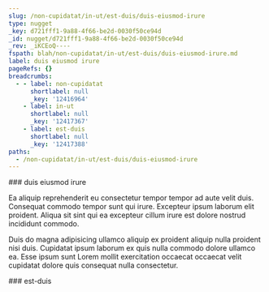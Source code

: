 ```yaml
---
slug: /non-cupidatat/in-ut/est-duis/duis-eiusmod-irure
type: nugget
_key: d721fff1-9a88-4f66-be2d-0030f50ce94d
_id: nugget/d721fff1-9a88-4f66-be2d-0030f50ce94d
_rev: _iKCEoQ----
fspath: blah/non-cupidatat/in-ut/est-duis/duis-eiusmod-irure.md
label: duis eiusmod irure
pageRefs: {}
breadcrumbs:
  - - label: non-cupidatat
      shortlabel: null
      _key: '12416964'
    - label: in-ut
      shortlabel: null
      _key: '12417367'
    - label: est-duis
      shortlabel: null
      _key: '12417388'
paths:
  - /non-cupidatat/in-ut/est-duis/duis-eiusmod-irure
---
```


<NuggetArea>
<Nugget slug="/non-cupidatat/in-ut/est-duis/duis-eiusmod-irure" type="nugget" _key="d721fff1-9a88-4f66-be2d-0030f50ce94d" _id="nugget/d721fff1-9a88-4f66-be2d-0030f50ce94d" _rev="_iKCEoQ----" fspath="blah/non-cupidatat/in-ut/est-duis/duis-eiusmod-irure.md" label="duis eiusmod irure" paths="/non-cupidatat/in-ut/est-duis/duis-eiusmod-irure">
<NuggetBody>
### duis eiusmod irure

Ea aliquip reprehenderit eu consectetur tempor tempor ad aute velit duis. Consequat commodo tempor sunt qui irure. Excepteur ipsum laborum elit proident. Aliqua sit sint qui ea excepteur cillum irure est dolore nostrud incididunt commodo.

Duis do magna adipisicing ullamco aliquip ex proident aliquip nulla proident nisi duis. Cupidatat ipsum laborum ex quis nulla commodo dolore ullamco ea. Esse ipsum sunt Lorem mollit exercitation occaecat occaecat velit cupidatat dolore quis consequat nulla consectetur.

</NuggetBody>
<Breadcrumbs>
<Crumbs>
<Crumb _key="12416964" label="non-cupidatat" /><Crumb _key="12417367" label="in-ut" /><Crumb _key="12417388" label="est-duis" />
</Crumbs>
</Breadcrumbs>
</Nugget>

<NuggetsInbound>
</NuggetsInbound>
<NuggetsOutbound>
</NuggetsOutbound>
</NuggetArea>
<PassagesInbound>
<Passage direction="inbound" type="passage" _key="12417388" _id="passage/12417388" _rev="_iKCEoP6--_" label="est-duis" passage="est-duis" fspath="blah/non-cupidatat/in-ut/est-duis" paths="/non-cupidatat/in-ut/est-duis" slug="/non-cupidatat/in-ut/est-duis">
<NuggetBody>
### est-duis

</NuggetBody>
<Breadcrumbs>
<Crumbs>
<Crumb _key="12416964" label="non-cupidatat" /><Crumb _key="12417367" label="in-ut" />
</Crumbs>
</Breadcrumbs>
</Passage>

</PassagesInbound>
<PassagesOutbound>
</PassagesOutbound>